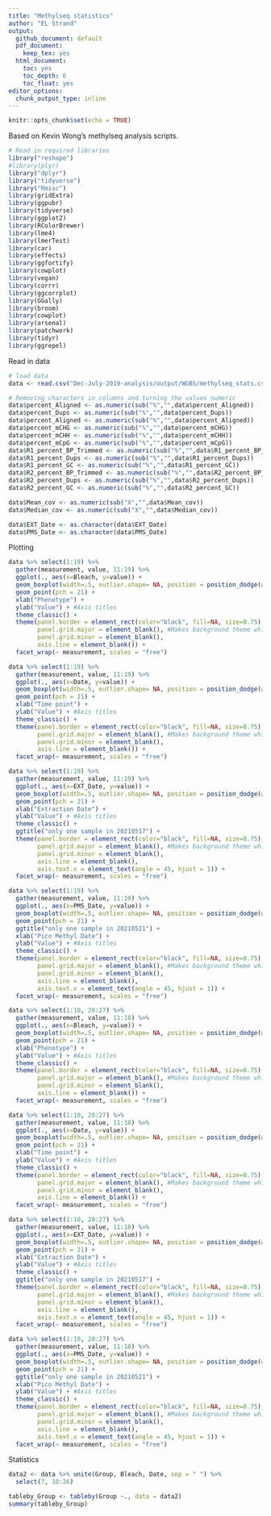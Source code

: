 ```yaml
---
title: "Methylseq statistics"
author: "EL Strand"
output:
  github_document: default
  pdf_document:
    keep_tex: yes
  html_document:
    toc: yes
    toc_depth: 6
    toc_float: yes
editor_options: 
  chunk_output_type: inline
---
```


```r
knitr::opts_chunk$set(echo = TRUE)
```

Based on Kevin Wong's methylseq analysis scripts. 

```r
# Read in required libraries
library("reshape")
#library(plyr)
library("dplyr")
library("tidyverse")
library("Rmisc")
library(gridExtra)
library(ggpubr)
library(tidyverse)
library(ggplot2)
library(RColorBrewer)
library(lme4)
library(lmerTest)
library(car)
library(effects)
library(ggfortify)
library(cowplot)
library(vegan)
library(corrr)
library(ggcorrplot)
library(GGally)
library(broom)
library(cowplot)
library(arsenal)
library(patchwork)
library(tidyr)
library(ggrepel)
```

Read in data 

```r
# load data
data <- read.csv("Dec-July-2019-analysis/output/WGBS/methylseq_stats.csv") %>% na.omit()

# Removing characters in columns and turning the values numeric
data$percent_Aligned <- as.numeric(sub("%","",data$percent_Aligned))
data$percent_Dups <- as.numeric(sub("%","",data$percent_Dups))
data$percent_Aligned <- as.numeric(sub("%","",data$percent_Aligned))
data$percent_mCHG <- as.numeric(sub("%","",data$percent_mCHG))
data$percent_mCHH <- as.numeric(sub("%","",data$percent_mCHH))
data$percent_mCpG <- as.numeric(sub("%","",data$percent_mCpG))
data$R1_percent_BP_Trimmed <- as.numeric(sub("%","",data$R1_percent_BP_Trimmed))
data$R1_percent_Dups <- as.numeric(sub("%","",data$R1_percent_Dups))
data$R1_percent_GC <- as.numeric(sub("%","",data$R1_percent_GC))
data$R2_percent_BP_Trimmed <- as.numeric(sub("%","",data$R2_percent_BP_Trimmed))
data$R2_percent_Dups <- as.numeric(sub("%","",data$R2_percent_Dups))
data$R2_percent_GC <- as.numeric(sub("%","",data$R2_percent_GC))

data$Mean_cov <- as.numeric(sub("X","",data$Mean_cov))
data$Median_cov <- as.numeric(sub("X","",data$Median_cov))

data$EXT_Date <- as.character(data$EXT_Date)
data$PMS_Date <- as.character(data$PMS_Date)
```

Plotting 

```r
data %>% select(1:19) %>%
  gather(measurement, value, 11:19) %>%
  ggplot(., aes(x=Bleach, y=value)) +
  geom_boxplot(width=.5, outlier.shape= NA, position = position_dodge(width = 0.5), alpha = 0.7) +
  geom_point(pch = 21) +
  xlab("Phenotype") +  
  ylab("Value") + #Axis titles
  theme_classic() + 
  theme(panel.border = element_rect(color="black", fill=NA, size=0.75), 
        panel.grid.major = element_blank(), #Makes background theme white
        panel.grid.minor = element_blank(), 
        axis.line = element_blank()) +
  facet_wrap(~ measurement, scales = "free")

data %>% select(1:19) %>%
  gather(measurement, value, 11:19) %>%
  ggplot(., aes(x=Date, y=value)) +
  geom_boxplot(width=.5, outlier.shape= NA, position = position_dodge(width = 0.5), alpha = 0.7) +
  geom_point(pch = 21) +
  xlab("Time point") +  
  ylab("Value") + #Axis titles
  theme_classic() + 
  theme(panel.border = element_rect(color="black", fill=NA, size=0.75), 
        panel.grid.major = element_blank(), #Makes background theme white
        panel.grid.minor = element_blank(), 
        axis.line = element_blank()) +
  facet_wrap(~ measurement, scales = "free")

data %>% select(1:19) %>%
  gather(measurement, value, 11:19) %>%
  ggplot(., aes(x=EXT_Date, y=value)) +
  geom_boxplot(width=.5, outlier.shape= NA, position = position_dodge(width = 0.5), alpha = 0.7) +
  geom_point(pch = 21) +
  xlab("Extraction Date") +  
  ylab("Value") + #Axis titles
  theme_classic() + 
  ggtitle("only one sample in 20210517") +
  theme(panel.border = element_rect(color="black", fill=NA, size=0.75), 
        panel.grid.major = element_blank(), #Makes background theme white
        panel.grid.minor = element_blank(), 
        axis.line = element_blank(),
        axis.text.x = element_text(angle = 45, hjust = 1)) +
  facet_wrap(~ measurement, scales = "free")

data %>% select(1:19) %>%
  gather(measurement, value, 11:19) %>%
  ggplot(., aes(x=PMS_Date, y=value)) +
  geom_boxplot(width=.5, outlier.shape= NA, position = position_dodge(width = 0.5), alpha = 0.7) +
  geom_point(pch = 21) +
  ggtitle("only one sample in 20210521") +
  xlab("Pico Methyl Date") +  
  ylab("Value") + #Axis titles
  theme_classic() + 
  theme(panel.border = element_rect(color="black", fill=NA, size=0.75), 
        panel.grid.major = element_blank(), #Makes background theme white
        panel.grid.minor = element_blank(), 
        axis.line = element_blank(),
        axis.text.x = element_text(angle = 45, hjust = 1)) +
  facet_wrap(~ measurement, scales = "free")
```

```r
data %>% select(1:10, 20:27) %>%
  gather(measurement, value, 11:18) %>%
  ggplot(., aes(x=Bleach, y=value)) +
  geom_boxplot(width=.5, outlier.shape= NA, position = position_dodge(width = 0.5), alpha = 0.7) +
  geom_point(pch = 21) +
  xlab("Phenotype") +  
  ylab("Value") + #Axis titles
  theme_classic() + 
  theme(panel.border = element_rect(color="black", fill=NA, size=0.75), 
        panel.grid.major = element_blank(), #Makes background theme white
        panel.grid.minor = element_blank(), 
        axis.line = element_blank()) +
  facet_wrap(~ measurement, scales = "free")

data %>% select(1:10, 20:27) %>%
  gather(measurement, value, 11:18) %>%
  ggplot(., aes(x=Date, y=value)) +
  geom_boxplot(width=.5, outlier.shape= NA, position = position_dodge(width = 0.5), alpha = 0.7) +
  geom_point(pch = 21) +
  xlab("Time point") +  
  ylab("Value") + #Axis titles
  theme_classic() + 
  theme(panel.border = element_rect(color="black", fill=NA, size=0.75), 
        panel.grid.major = element_blank(), #Makes background theme white
        panel.grid.minor = element_blank(), 
        axis.line = element_blank()) +
  facet_wrap(~ measurement, scales = "free")

data %>% select(1:10, 20:27) %>%
  gather(measurement, value, 11:18) %>%
  ggplot(., aes(x=EXT_Date, y=value)) +
  geom_boxplot(width=.5, outlier.shape= NA, position = position_dodge(width = 0.5), alpha = 0.7) +
  geom_point(pch = 21) +
  xlab("Extraction Date") +  
  ylab("Value") + #Axis titles
  theme_classic() + 
  ggtitle("only one sample in 20210517") +
  theme(panel.border = element_rect(color="black", fill=NA, size=0.75), 
        panel.grid.major = element_blank(), #Makes background theme white
        panel.grid.minor = element_blank(), 
        axis.line = element_blank(),
        axis.text.x = element_text(angle = 45, hjust = 1)) +
  facet_wrap(~ measurement, scales = "free")

data %>% select(1:10, 20:27) %>%
  gather(measurement, value, 11:18) %>%
  ggplot(., aes(x=PMS_Date, y=value)) +
  geom_boxplot(width=.5, outlier.shape= NA, position = position_dodge(width = 0.5), alpha = 0.7) +
  geom_point(pch = 21) +
  ggtitle("only one sample in 20210521") +
  xlab("Pico Methyl Date") +  
  ylab("Value") + #Axis titles
  theme_classic() + 
  theme(panel.border = element_rect(color="black", fill=NA, size=0.75), 
        panel.grid.major = element_blank(), #Makes background theme white
        panel.grid.minor = element_blank(), 
        axis.line = element_blank(),
        axis.text.x = element_text(angle = 45, hjust = 1)) +
  facet_wrap(~ measurement, scales = "free")
```

Statistics 

```r
data2 <- data %>% unite(Group, Bleach, Date, sep = " ") %>%
  select(7, 10:26)

tableby_Group <- tableby(Group ~., data = data2)
summary(tableby_Group)
```


